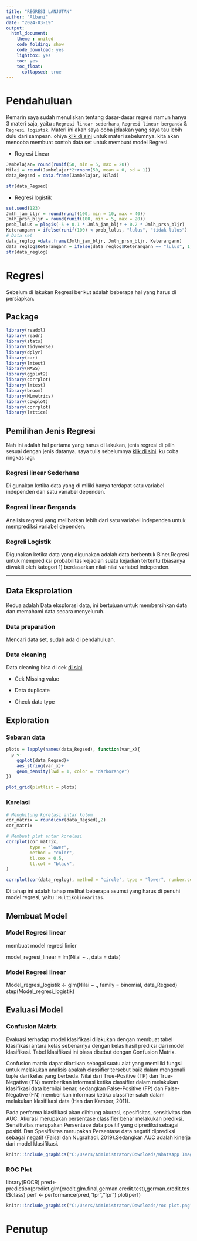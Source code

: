 ```yaml
---
title: "REGRESI LANJUTAN"
author: "Albani"
date: "2024-03-19"
output: 
  html_document:
    theme : united
    code_folding: show
    code_download: yes
    lightbox: yes
    toc: yes
    toc_float:
      collapsed: true
---
```


# Pendahuluan

Kemarin saya sudah menuliskan tentang dasar-dasar regresi namun hanya 3 materi saja, yaitu : `Regresi linear sederhana`, `Regresi linear berganda` & `Regresi logistik`. Materi ini akan saya coba jelaskan yang saya tau lebih dulu dari sampean. ohiya [klik di sini](https://rpubs.com/albani88/Regresi) untuk materi sebelumnya. kita akan mencoba membuat contoh data set untuk membuat model Regresi.

- Regresi Linear

```r
Jambelajar= round(runif(50, min = 5, max = 20))
Nilai = round(Jambelajar*2+rnorm(50, mean = 0, sd = 1))
data_Regsed = data.frame(Jambelajar, Nilai)

str(data_Regsed)
```

- Regresi logistik

```r
set.seed(123)
Jmlh_jam_bljr = round(runif(100, min = 10, max = 40))
Jmlh_prsn_bljr = round(runif(100, min = 5, max = 20))
prob_lulus = plogis(-5 + 0.1 * Jmlh_jam_bljr + 0.2 * Jmlh_prsn_bljr)
Keterangann = ifelse(runif(100) < prob_lulus, "lulus", "tidak lulus")
# Data set
data_reglog =data.frame(Jmlh_jam_bljr, Jmlh_prsn_bljr, Keterangann)
data_reglog$Keterangann = ifelse(data_reglog$Keterangann == "lulus", 1, 0)
str(data_reglog)
```

# Regresi

Sebelum di lakukan Regresi berikut adalah beberapa hal yang harus di persiapkan.

## Package

```r
library(readxl)
library(readr)
library(stats)
library(tidyverse)
library(dplyr)
library(car)
library(lmtest)
library(MASS)
library(ggplot2)
library(corrplot)
library(lmtest)
library(broom)
library(MLmetrics)
library(cowplot)
library(corrplot)
library(lattice)
```

## Pemilihan Jenis Regresi

Nah ini adalah hal pertama yang harus di lakukan, jenis regresi di pilih sesuai dengan jenis datanya. saya tulis sebelumnya [klik di sini](https://rpubs.com/albani88/Regresi). ku coba ringkas lagi.

### Regresi linear Sederhana

Di gunakan ketika data yang di miliki hanya terdapat satu variabel independen dan satu variabel dependen.

### Regresi linear Berganda

Analisis regresi yang melibatkan lebih dari satu variabel independen untuk memprediksi variabel dependen.

### Regreli Logistik

Digunakan ketika data yang digunakan adalah data berbentuk Biner.Regresi untuk memprediksi probabilitas kejadian suatu kejadian tertentu (biasanya diwakili oleh kategori 1) berdasarkan nilai-nilai variabel independen.

---

## Data Eksprolation

Kedua adalah Data eksplorasi data, ini bertujuan untuk membersihkan data dan memahami data secara menyeluruh.

### Data preparation

Mencari data set, sudah ada di pendahuluan.

### Data cleaning

Data cleaning bisa di cek [di sini]("https://rpubs.com/albani88/data-ekploratio-flow")

- Cek Missing value

- Data duplicate

- Check data type

## Exploration

### Sebaran data

```r
plots = lapply(names(data_Regsed), function(var_x){
  p <- 
    ggplot(data_Regsed)+
    aes_string(var_x)+
    geom_density(lwd = 1, color = "darkorange")
})

plot_grid(plotlist = plots)
```

### Korelasi

```r
# Menghitung korelasi antar kolom
cor_matrix = round(cor(data_Regsed),2)
cor_matrix
```
```r
# Membuat plot antar korelasi
corrplot(cor_matrix,
         type = "lower",
         method = "color",
         tl.cex = 0.5,
         tl.col = "black",
)
```
```r
corrplot(cor(data_reglog), method = "circle", type = "lower", number.cex = 0.5, tl.cex = 0.7, tl.col = "black", diag = FALSE)
```

Di tahap ini adalah tahap melihat beberapa asumsi yang harus di penuhi model regresi, yaitu : `Multikolinearitas`.

## Membuat Model

### Model Regresi linear

membuat model regresi linier

model_regresi_linear = lm(Nilai ~ ., data = data)

### Model Regresi linear

Model_regresi_logistik <- glm(Nilai ~ ., family = binomial, data_Regsed)
step(Model_regresi_logistik)


## Evaluasi Model

### Confusion Matrix

Evaluasi terhadap model klasifikasi dilakukan dengan membuat tabel klasifikasi antara kelas sebenarnya dengan kelas hasil prediksi dari model klasifikasi. Tabel klasifikasi ini biasa disebut dengan Confusion Matrix.

Confusion matrix dapat diartikan sebagai suatu alat yang memiliki fungsi untuk melakukan analisis apakah classifier tersebut baik dalam mengenali tuple dari kelas yang berbeda. Nilai dari True-Positive (TP) dan True-Negative (TN) memberikan informasi ketika classifier dalam melakukan klasifikasi data bernilai benar, sedangkan False-Positive (FP) dan False-Negative (FN) memberikan informasi ketika classifier salah dalam melakukan klasifikasi data (Han dan Kamber, 2011).

Pada performa klasifikasi akan dihitung akurasi, spesifisitas, sensitivitas dan AUC. Akurasi merupakan persentase classifier benar melakukan prediksi. Sensitivitas merupakan Persentase data positif yang diprediksi sebagai positif. Dan Spesifisitas merupakan Persentase data negatif diprediksi sebagai negatif (Faisal dan Nugrahadi, 2019).Sedangkan AUC adalah kinerja dari model klasifikasi.

```r
knitr::include_graphics("C:/Users/Administrator/Downloads/WhatsApp Image 2024-03-20 at 05.23.10.jpeg")
```

### ROC Plot

library(ROCR)
pred<-
prediction(predict.glm(credit.glm.final,german.credit.test),german.credit.test$class)
perf <- performance(pred,"tpr","fpr")
plot(perf)

```r
knitr::include_graphics("C:/Users/Administrator/Downloads/roc plot.png")
```

# Penutup


